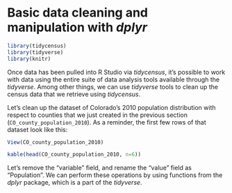 # Basic data cleaning and manipulation with *dplyr*

```r
library(tidycensus)
library(tidyverse)
library(knitr)
```

Once data has been pulled into R Studio via *tidycensus*, it's possible to work with data using the entire suite of data analysis tools available through the *tidyverse*. Among other things, we can use *tidyverse* tools to clean up the census data that we retrieve using *tidycensus*.  

Let's clean up the dataset of Colorado's 2010 population distribution with respect to counties that we just created in the previous section (```CO_county_population_2010```). As a reminder, the first few rows of that dataset look like this:

```r
View(CO_county_population_2010)
```

```r
kable(head(CO_county_population_2010, n=6)) 
```

Let's remove the "variable" field, and rename the "value" field as "Population". We can perform these operations by using functions from the *dplyr* package, which is a part of the *tidyverse*.













